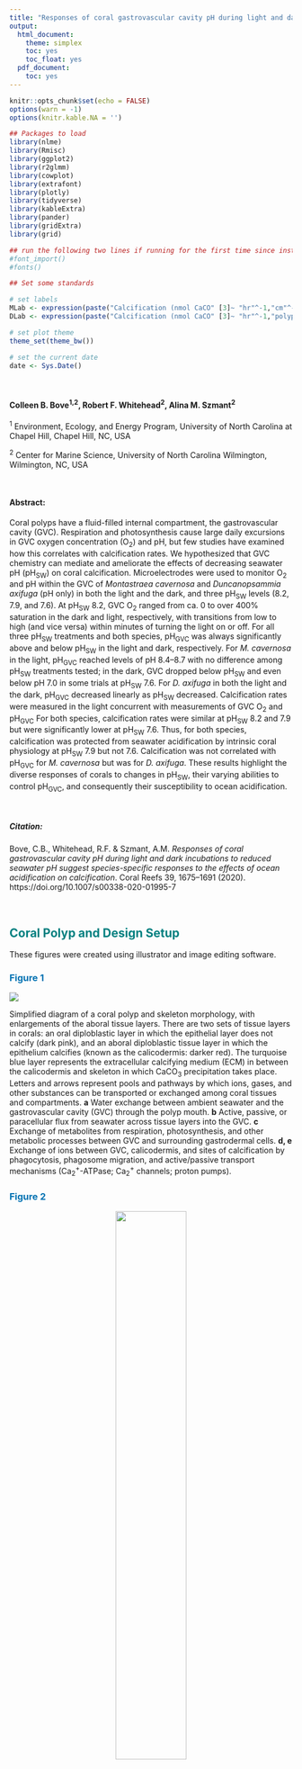 ```yaml
---
title: "Responses of coral gastrovascular cavity pH during light and dark incubations to reduced seawater pH suggest species-specific responses to the effects of ocean acidification on calcification"
output: 
  html_document:
    theme: simplex
    toc: yes
    toc_float: yes
  pdf_document:
    toc: yes
---
```


<style>
  h2{color: teal !important}
  h1{color: navy !important}
  body{background-color: gray95 !important}
</style>

```r

knitr::opts_chunk$set(echo = FALSE)
options(warn = -1)
options(knitr.kable.NA = '')

```

```r

## Packages to load
library(nlme)
library(Rmisc)
library(ggplot2)
library(r2glmm)
library(cowplot)
library(extrafont)
library(plotly)
library(tidyverse)
library(kableExtra)
library(pander)
library(gridExtra)
library(grid)

## run the following two lines if running for the first time since installing 'extrafont'
#font_import()
#fonts() 

```

```r

## Set some standards

# set labels
MLab <- expression(paste("Calcification (nmol CaCO" [3]~ "hr"^-1,"cm"^-2, ")" ))
DLab <- expression(paste("Calcification (nmol CaCO" [3]~ "hr"^-1,"polyp"^-1, ")" ))

# set plot theme
theme_set(theme_bw())

# set the current date
date <- Sys.Date() 

```

<br/>

#### Colleen B. Bove^1,2^, Robert F. Whitehead^2^, Alina M. Szmant^2^

^1^ Environment, Ecology, and Energy Program, University of North Carolina at Chapel Hill, Chapel Hill, NC, USA

^2^ Center for Marine Science, University of North Carolina Wilmington, Wilmington, NC, USA

<br/>

#### **Abstract:**
Coral polyps have a fluid-filled internal compartment, the gastrovascular cavity (GVC). Respiration and photosynthesis cause large daily excursions in GVC oxygen concentration (O~2~) and pH, but few studies have examined how this correlates with calcification rates. We hypothesized that GVC chemistry can mediate and ameliorate the effects of decreasing seawater pH (pH~SW~) on coral calcification. Microelectrodes were used to monitor O~2~ and pH within the GVC of *Montastraea cavernosa* and *Duncanopsammia axifuga* (pH only) in both the light and the dark, and three pH~SW~ levels (8.2, 7.9, and 7.6). At pH~SW~ 8.2, GVC O~2~ ranged from ca. 0 to over 400% saturation in the dark and light, respectively, with transitions from low to high (and vice versa) within minutes of turning the light on or off. For all three pH~SW~ treatments and both species, pH~GVC~ was always significantly above and below pH~SW~ in the light and dark, respectively. For *M. cavernosa* in the light, pH~GVC~ reached levels of pH 8.4–8.7 with no difference among pH~SW~ treatments tested; in the dark, GVC dropped below pH~SW~ and even below pH 7.0 in some trials at pH~SW~ 7.6. For *D. axifuga* in both the light and the dark, pH~GVC~ decreased linearly as pH~SW~ decreased. Calcification rates were measured in the light concurrent with measurements of GVC O~2~ and pH~GVC~ For both species, calcification rates were similar at pH~SW~ 8.2 and 7.9 but were significantly lower at pH~SW~ 7.6. Thus, for both species, calcification was protected from seawater acidification by intrinsic coral physiology at pH~SW~ 7.9 but not 7.6. Calcification was not correlated with pH~GVC~ for *M. cavernosa* but was for *D. axifuga*. These results highlight the diverse responses of corals to changes in pH~SW~, their varying abilities to control pH~GVC~, and consequently their susceptibility to ocean acidification.

<br/>

##### **Citation:**
Bove, C.B., Whitehead, R.F. & Szmant, A.M. *Responses of coral gastrovascular cavity pH during light and dark incubations to reduced seawater pH suggest species-specific responses to the effects of ocean acidification on calcification*. Coral Reefs 39, 1675–1691 (2020). https://doi.org/10.1007/s00338-020-01995-7

<br/>

## Coral Polyp and Design Setup {.tabset}

These figures were created using illustrator and image editing software.

### <span style="color: #0072B2;">**Figure 1**</span>

![](Figures/Fig1_polyp_diagram.png)

Simplified diagram of a coral polyp and skeleton morphology, with enlargements of the aboral tissue layers. There are two sets of tissue layers in corals: an oral diploblastic layer in which the epithelial layer does not calcify (dark pink), and an aboral diploblastic tissue layer in which the epithelium calcifies (known as the calicodermis: darker red). The turquoise blue layer represents the extracellular calcifying medium (ECM) in between the calicodermis and skeleton in which CaCO~3~ precipitation takes place. Letters and arrows represent pools and pathways by which ions, gases, and other substances can be transported or exchanged among coral tissues and compartments. **a** Water exchange between ambient seawater and the gastrovascular cavity (GVC) through the polyp mouth. **b** Active, passive, or paracellular flux from seawater across tissue layers into the GVC. **c** Exchange of metabolites from respiration, photosynthesis, and other metabolic processes between GVC and surrounding gastrodermal cells. **d, e** Exchange of ions between GVC, calicodermis, and sites of calcification by phagocytosis, phagosome migration, and active/passive transport mechanisms (Ca~2~^+^-ATPase; Ca~2~^+^ channels; proton pumps).


### <span style="color: #0072B2;">**Figure 2**</span>

<center>
![](Figures/Fig2_corals_electrode_images.png){#id .class width=50% height=50%}
</center>

Photographs of the three study corals under the same lighting conditions and the experimental setup used in this study: **a** *Montastraea cavernosa* colony 1. **b** *M. cavernosa* colony 2. and **c** *Duncanopsammia axifuga*. **d** Photographs of the pH microelectrode inserted through the mouth of *Montastraea cavernosa* and **e** *Duncanopsammia axifuga*. **f** Photograph of the micromanipulator setup used for inserting the microelectrode (identified with the arrows in **d, e** into the coral polyp and the coral’s incubation water bath)


### <span style="color: #0072B2;">**Table 1**</span>

Initial carbonate chemistry values for the seawater in the three carboys used for the experimental pH treatments conducted in this study

```r

carbonate <- read.csv("Tables/CarbonateSW_data_10Dec19.csv", header = TRUE)
carbonate$pHt <- factor(carbonate$pHt, levels = c("8.2pH", "7.9pH", "7.6pH"))
carbonate$coral <- factor(carbonate$coral, levels = c("MCAV1", "MCAV2", "DAXI"))


## Create table 1 of carbonate parameters
Table1 <- carbonate %>% 
  group_by(pHt) %>% 
  summarise("Seawater pH" = round(mean(pHw), 2),
            "TA" = round(mean(TAi), 0),
            "DIC" = round(mean(DICi), 0),
            "pCO2" = round(mean(pCO2i), 0),
            "HCO3" = round(mean(HCO3i), 0),
            "CO3" = round(mean(CO3i), 0),
            "arag" = round(mean(aragi), 12))

## Rmarkdown table 1
kable(Table1[-1], booktabs = TRUE) %>% 
  kable_styling(font_size = 12, full_width = FALSE)

```

The nominal target pH values used were 8.2 (control), 7.9 and 7.6. The R package *seacarb* was used to calculate the various carbonate species using measured pH-NBS and total alkalinity as the known parameters. Concentrations in $\mu$mol kg^-1^; *p*CO~2~ in $\mu$atm.


### Table S1

#### **Table S1**
Calcification experiment carbonate parameters. Representative changes in carbonate chemistry during the 1.5 h calcification incubations reported in Figure 8. The nominal target pH values used were 8.2 (Control), 7.9 and 7.6. The R package *seacarb* was used to calculate the various carbonate species using measured pH-NBS and total alkalinity as the known parameters. Concentrations in µmol kg^-1^; *p*CO~2~ in µatm. MCAV 1 = *Montastraea cavernosa* No 1; MCAV 2 = *M. cavernosa* colony No 2; DAXI = *Duncanopsammia axifuga*.

```r

## Create table S1 of initial and final carbonate parameters
TableS1 <- carbonate %>% 
  group_by(coral, pHt) %>% 
  summarise("TAi" = round(mean(TAi), 0),
            "TAf" = round(mean(TAf), 0),
            "DICi" = round(mean(DICi), 0),
            "DICf" = round(mean(DICf), 0),
            "pCO2i" = round(mean(pCO2i), 0),
            "pCO2f" = round(mean(pCO2f), 0),
            "HCO3i" = round(mean(HCO3i), 0),
            "HCO3f" = round(mean(HCO3f), 0),
            "CO3i" = round(mean(CO3i), 0),
            "CO3f" = round(mean(CO3f), 0),
            "aragi" = round(mean(aragi), 1),
            "aragf" = round(mean(aragf), 1))

## Rmarkdown table S1
kable(TableS1[-1], booktabs = TRUE) %>% 
  kable_styling(font_size = 12, full_width = FALSE) %>% 
  pack_rows("MCAV 1", 1, 3) %>%
  pack_rows("MCAV 2", 4, 6) %>%
  pack_rows("DAXI", 7, 9)

```

<br/>


## Light/Dark Experiments {.tabset}

### <span style="color: #0072B2;">**Figure 3**</span>

```r

LD_o2 <- read.csv("Data/LD_O2_mcav_20Jun17.csv", header = TRUE)

ggplot()+
  geom_rect(aes(xmin=0.16674,xmax=10.18194,ymin=-Inf, ymax=Inf), fill="lightgrey", alpha=0.4) +
  geom_rect(aes(xmin= 10.18194,xmax=20.28126,ymin=-Inf, ymax=Inf), fill="lightgoldenrod", alpha=0.4) +
  geom_rect(aes(xmin= 20.28126,xmax=30.3801,ymin=-Inf, ymax=Inf), fill="lightgrey", alpha=0.4) +
  geom_rect(aes(xmin= 30.3801,xmax=40.3119,ymin=-Inf, ymax=Inf), fill="lightgoldenrod", alpha=0.4) +
  geom_rect(aes(xmin= 40.3119,xmax=52.1637,ymin=-Inf, ymax=Inf), fill="lightgrey", alpha=0.4) +
  geom_rect(aes(xmin= 52.1637,xmax=55.0011,ymin=-Inf, ymax=Inf), fill="lightgoldenrod", alpha=0.4) +
  annotate("text", x = 47, y = 430, label = "Montastraea cavernosa", fontface = "italic", size = 2.8) +
  theme(panel.grid.major=element_blank(), panel.grid.minor=element_blank(), panel.background=element_blank(),strip.text=element_text(face="italic"), axis.line=element_line(color="black"), legend.key=element_blank(), text=element_text(family="Times New Roman"))+
  coord_cartesian(xlim = c(0.05, 55), ylim = c(0,450), expand = FALSE) +
  #ylim(0,450) +
  ylab(expression(paste("GVC O"[2] ~ "saturation (%)"))) +
  xlab("Time (min)") +
  geom_line(data = LD_o2, aes(time.min., o2sat), size=1) +
  ggsave("Figures/Fig3_LD_O2.pdf", height = 3, width = 5.5, useDingbats = FALSE)

```
*Montastraea cavernosa*: representative example of the change in GVC O~2~ saturation as measured by an oxygen microelectrode in response to changes in light level (0 vs 300–400 $\mu$E m^-2^ s^-1^) at 8.2 pH~SW~ (control). GVC O~2~ decreased in the dark to near 0% saturation and then increased to ca. 400% saturation. Gray background represents times in the dark, while yellow background denotes the lights being on. Horizontal dashed line is the measured incubation seawater % O~2~ saturation

<br/>


### <span style="color: #0072B2;">**Figure 4**</span>

```r

## Read in data and make seawater pH a factor
LD_all <- read.csv("Data/LD_pH_all_20Jun17.csv", header = TRUE)
LD_all$fwater <- factor(LD_all$water)
LD_all$fwater<-factor(LD_all$water, levels = c("8.2","7.9","7.6"))

## Subset by species
LD_cav <- subset(LD_all, species == "MCAV")
LD_dun <- subset(LD_all, species == "DAXI")

```

```r

## 8.2 pH plot
LD_mcav_82 <- subset(LD_cav, water == "8.2")

LD_mcav_82_plot <- ggplot() +
  geom_rect(aes(xmin=-Inf,xmax=10,ymin=-Inf, ymax=Inf), fill="lightgoldenrod", alpha=0.4) +
  geom_rect(aes(xmin= 10,xmax=58,ymin=-Inf, ymax=Inf), fill="lightgrey", alpha=0.4) +
  geom_rect(aes(xmin=58,xmax=107,ymin=-Inf, ymax=Inf), fill="lightgoldenrod", alpha=0.4) +
  geom_rect(aes(xmin= 107,xmax=160,ymin=-Inf, ymax=Inf), fill="lightgrey", alpha=0.4) + 
  geom_rect(aes(xmin=160,xmax=Inf,ymin=-Inf, ymax=Inf), fill="lightgoldenrod",alpha=0.4) +
  scale_x_continuous(limits = c(0, 225)) +
  geom_hline(yintercept = 8.2, size=0.5, linetype=2, colour="grey") +
  geom_line(data = LD_mcav_82, aes(x = time, y = gvc), size = 1, colour = "#0072B2") +
  ylab("") +
  xlab("") +
  ggtitle("") +
  theme(panel.grid.major=element_blank(), panel.grid.minor=element_blank(), panel.background=element_blank(),strip.background=element_blank(), strip.text=element_text(face="italic"), axis.line=element_line(color="black"), legend.key=element_blank(), text=element_text(family="Times New Roman")) +
  scale_color_manual(values=c("#0072B2")) +
  ylim(6.5,9)	

## 7.9 pH plot
LD_mcav_79 <- subset(LD_cav, water == "7.9")

LD_mcav_79_plot <- ggplot() +
  geom_rect(aes(xmin=-Inf,xmax=18,ymin=-Inf, ymax=Inf), fill="lightgoldenrod", alpha=0.4) +
  geom_rect(aes(xmin= 18,xmax=85,ymin=-Inf, ymax=Inf), fill="lightgrey", alpha=0.4) +
  geom_rect(aes(xmin=85,xmax=130,ymin=-Inf, ymax=Inf), fill="lightgoldenrod", alpha=0.4) +
  geom_rect(aes(xmin= 130,xmax=177,ymin=-Inf, ymax=Inf), fill="lightgrey", alpha=0.4) +
  geom_rect(aes(xmin=177,xmax=Inf,ymin=-Inf, ymax=Inf), fill="lightgoldenrod",alpha=0.4) +
  scale_x_continuous(limits = c(0, 225)) +
  geom_hline(yintercept = 7.9, size=0.5, linetype=2, colour="grey") +
  geom_line(data = LD_mcav_79, aes(x = time, y = gvc), size = 1, colour = "#009E73") +
  ylab("") +
  xlab("") +
  theme(panel.grid.major=element_blank(), panel.grid.minor=element_blank(), panel.background=element_blank(),strip.background=element_blank(), strip.text=element_text(face="italic"), axis.line=element_line(color="black"), legend.key=element_blank(), text=element_text(family="Times New Roman")) +
  scale_color_manual(values=c("#0072B2")) +
  ylim(6.5,9)


## 7.6 pH plot
LD_mcav_76 <- subset(LD_cav, water == "7.6")

LD_mcav_76_plot <- ggplot() +
  geom_rect(aes(xmin=-Inf,xmax=10,ymin=-Inf, ymax=Inf), fill="lightgoldenrod", alpha=0.4) +
  geom_rect(aes(xmin= 10,xmax=61,ymin=-Inf, ymax=Inf), fill="lightgrey", alpha=0.4) +
  geom_rect(aes(xmin=61,xmax=106,ymin=-Inf, ymax=Inf), fill="lightgoldenrod", alpha=0.4) +
  geom_rect(aes(xmin= 106,xmax=156,ymin=-Inf, ymax=Inf), fill="lightgrey", alpha=0.4) +
  geom_rect(aes(xmin=156,xmax=Inf,ymin=-Inf, ymax=Inf), fill="lightgoldenrod",alpha=0.4) +
  scale_x_continuous(limits = c(0, 225)) +
  geom_hline(yintercept = 7.6, size=0.5, linetype=2, colour="grey") +
  geom_line(data = LD_mcav_76, aes(x = time, y = gvc), size = 1, colour = "#D55E00") +
  xlab("") +
  ylab("") +
  theme(panel.grid.major=element_blank(), panel.grid.minor=element_blank(), panel.background=element_blank(),strip.background=element_blank(), strip.text=element_text(face="italic"), axis.line=element_line(color="black"), legend.key=element_blank(), text=element_text(family="Times New Roman")) +
  scale_color_manual(values=c("#0072B2")) +
  ylim(6.5,9)

```

```r

## 8.2 pH plot
LD_dun_82 <- subset(LD_dun, water == "8.2")

LD_dun_82_plot <- ggplot() +
  geom_rect(aes(xmin=-Inf,xmax=10,ymin=-Inf, ymax=Inf), fill="lightgoldenrod", alpha=0.4) +
  geom_rect(aes(xmin= 10,xmax=33,ymin=-Inf, ymax=Inf), fill="lightgrey", alpha=0.4) + 
  geom_rect(aes(xmin=33,xmax=58,ymin=-Inf, ymax=Inf), fill="lightgoldenrod", alpha=0.4) +
  geom_rect(aes(xmin= 58,xmax=80,ymin=-Inf, ymax=Inf), fill="lightgrey", alpha=0.4) + 
  geom_rect(aes(xmin=80,xmax=Inf,ymin=-Inf, ymax=Inf), fill="lightgoldenrod",alpha=0.4) +
  scale_x_continuous(limits = c(0, 130)) +
  geom_hline(yintercept = 8.2, size=0.5, linetype=2, colour="grey") +
  geom_line(data = LD_dun_82, aes(x = time, y = gvc), size = 1, colour = "#0072B2") +
  ylab("") +
  xlab("") +
  ggtitle("") +
  theme(panel.grid.major=element_blank(), panel.grid.minor=element_blank(), panel.background=element_blank(),strip.background=element_blank(), strip.text=element_text(face="italic"), axis.line=element_line(color="black"), legend.key=element_blank(), text=element_text(family="Times New Roman")) +
  scale_color_manual(values=c("#0072B2")) +
  ylim(6.5,9)	

## 7.9 pH plot
LD_dun_79 <- subset(LD_dun, water == "7.9")

LD_dun_79_plot <- ggplot() +
  geom_rect(aes(xmin=-Inf,xmax=12,ymin=-Inf, ymax=Inf), fill="lightgoldenrod", alpha=0.4) +
  geom_rect(aes(xmin= 12,xmax=42,ymin=-Inf, ymax=Inf), fill="lightgrey", alpha=0.4) +
  geom_rect(aes(xmin=42,xmax=74,ymin=-Inf, ymax=Inf), fill="lightgoldenrod", alpha=0.4) +
  geom_rect(aes(xmin= 74,xmax=103,ymin=-Inf, ymax=Inf), fill="lightgrey", alpha=0.4) +
  geom_rect(aes(xmin=103,xmax=Inf,ymin=-Inf, ymax=Inf), fill="lightgoldenrod",alpha=0.4) +
  scale_x_continuous(limits = c(0, 130)) +
  geom_hline(yintercept = 7.9, size=0.5, linetype=2, colour="grey") +
  geom_line(data = LD_dun_79, aes(x = time, y = gvc), size = 1, colour = "#009E73") +
  ylab("") +
  xlab("") +
  theme(panel.grid.major=element_blank(), panel.grid.minor=element_blank(), panel.background=element_blank(),strip.background=element_blank(), strip.text=element_text(face="italic"), axis.line=element_line(color="black"), legend.key=element_blank(), text=element_text(family="Times New Roman")) +
  scale_color_manual(values=c("#0072B2")) +
  ylim(6.5,9)


## 7.6 pH plot
LD_dun_76 <- subset(LD_dun, water == "7.6")

LD_dun_76_plot <- ggplot() +
  geom_rect(aes(xmin=-Inf,xmax=10,ymin=-Inf, ymax=Inf), fill="lightgoldenrod", alpha=0.4) +
  geom_rect(aes(xmin= 10,xmax=37,ymin=-Inf, ymax=Inf), fill="lightgrey", alpha=0.4) +
  geom_rect(aes(xmin=37,xmax=69,ymin=-Inf, ymax=Inf), fill="lightgoldenrod", alpha=0.4) +
  geom_rect(aes(xmin= 69,xmax=88,ymin=-Inf, ymax=Inf), fill="lightgrey", alpha=0.4) +
  geom_rect(aes(xmin=88,xmax=Inf,ymin=-Inf, ymax=Inf), fill="lightgoldenrod",alpha=0.4) +
  scale_x_continuous(limits = c(0, 130)) +
  geom_hline(yintercept = 7.6, size=0.5, linetype=2, colour="grey") +
  geom_line(data = LD_dun_76, aes(x = time, y = gvc), size = 1, colour = "#D55E00") +
  xlab("") +
  ylab("") +
  theme(panel.grid.major=element_blank(), panel.grid.minor=element_blank(), panel.background=element_blank(),strip.background=element_blank(), strip.text=element_text(face="italic"), axis.line=element_line(color="black"), legend.key=element_blank(), text=element_text(family="Times New Roman")) +
  scale_color_manual(values=c("#0072B2")) +
  ylim(6.5,9)

```

```r

## Create column of each species' plots
LD_cav_plot <- plot_grid(LD_mcav_82_plot, LD_mcav_79_plot, LD_mcav_76_plot, ncol = 1)
LD_dun_plot <- plot_grid(LD_dun_82_plot, LD_dun_79_plot, LD_dun_76_plot, ncol = 1)

## Combined species plot into single plot
LD_full_plot <- plot_grid(LD_cav_plot, LD_dun_plot, ncol = 2, rel_widths = c(0.9, 0.58), labels = c("(a)  M. cavernosa", "(b)  D. axifuga"), hjust = -0.07, vjust = 1.3, label_size = 10)

## Create labels for axes 
y_grob <- textGrob("GVC pH", gp = gpar(fontsize = 11), rot = 90)
x_grob <- textGrob("Time (m)", gp = gpar(fontsize = 11))

## Final, combined plot
LD_full_plot_final <- grid.arrange(arrangeGrob(LD_full_plot, left = y_grob, bottom = x_grob))

## Save final plot
ggsave(file = "Figures/Fig4_LD_pH.pdf", LD_full_plot_final, width = 6.8, height = 6.5, useDingbats = FALSE)

```
"Light–dark" experiment: representative example of pH~GVC~ profiles with changes from light (300–400 $\mu$E m^-2^ s^-1^) to dark (0 $\mu$E m^-2^ s^-1^) measurement conditions for **a** *Montastraea cavernosa* and **b** *Duncanopsammia axifuga* at 8.2 pH~SW~ (control: blue, upper panel), 7.9 pH~SW~ (green, middle panel), and 7.6 pH~SW~ (red, lower panel). The horizontal gray dashed lines represent incubation pH~SW~

<br/>


### <span style="color: #0072B2;">**Figure 5**</span>

```r

## Read in and manipulate data
step_all <- read.csv("Data/LD_step_pH_all_21Jun17.csv", header = TRUE)
step_all$water <- factor(step_all$water)
step_all$water <- factor(step_all$water, levels = c("8.2","7.9","7.6", "T"))
step_all$light <- factor(step_all$light, levels = c("L","D"))

## Subset for each species
cav_step <- subset(step_all, species == "MCAV") # M. cavernosa
dun_step <- subset(step_all, species == "DAXI") # D. axifuga

```

```r

## MCAV plots
cav_step_plot <- ggplot(cav_step, aes(x = time, y = gvc, colour = water, group = water2)) +
  geom_point(size = 0.5) +
  xlab("") +
  ylab("") +
  theme(panel.grid.major = element_blank(), panel.grid.minor = element_blank(), panel.background = element_blank(), strip.background = element_blank(), strip.text = element_text(face = "italic"), text=element_text(family="Times New Roman")) +
  theme(legend.position = c(0.11, 0.67), legend.key.size = unit(0.2, "cm"), legend.text = element_text(size = 8)) +
  guides(colour = guide_legend(override.aes = list(linetype = 0, size = 3))) +
  xlim(0, 220) +
  ylim(6.9, 8.9) +
  facet_wrap(~ light, ncol = 1, labeller = as_labeller(c(L = "Light", D = "Dark"))) +
  scale_color_manual("", labels = c("8.2 pH","7.9 pH","7.6 pH"), values = c("#0072B2","#009E73","#D55E00","grey"), breaks = c("8.2","7.9","7.6")) +
  geom_line(aes(x = time, y = water2))


## DAXI plots
dun_step_plot <- ggplot(dun_step, aes(x = time, y = gvc, colour = water, group = water2)) +
  geom_point(size = 0.5) +
  xlab("") +
  ylab("") +
  theme(panel.grid.major = element_blank(), panel.grid.minor = element_blank(), panel.background = element_blank(), strip.background = element_blank(), strip.text = element_text(face = "italic"), text=element_text(family="Times New Roman")) +
  theme(legend.position ="none") +
  xlim(0, 220) +
  ylim(6.9, 8.9) +
  facet_wrap(~ light, ncol = 1, labeller = as_labeller(c(L = "Light", D = "Dark"))) +
  scale_color_manual("", labels = c("8.2 pH","7.9 pH","7.6 pH","T"), values = c("#0072B2","#009E73","#D55E00","grey")) +
  geom_line(aes(x = time, y = water2))


## Combine plots and save as final
plot_grid(cav_step_plot, dun_step_plot, labels = c("(a) M. cavernosa","(b) D. axifuga"), label_size = 12, scale = 0.95) +
  ggsave(file = "Figures/Fig5_stepwise_pH.pdf", height = 4.2, width = 8, useDingbats = FALSE)

```
"Stepwise" experiment: representative example of pH~GVC~ profiles with sequential stepwise decreases in incubation pH~SW~ from 8.2 (control: blue, first segment), to 7.9 (green, second segment), to 7.6 (red, third segment) for **a** *Montastraea cavernosa* and **b** *Duncanopsammia axifuga*. Experiments were repeated both in the light (upper panel) and dark (lower panel). The gray portion of each line denotes adjustment time in which external pH was transitioning from one pH treatment to another by bubbling with CO~2~ and the horizontal lines represent external pH~SW~ levels

<br/>


### <span style="color: #0072B2;">**Figure 6**</span>


```r

## Read in all L/D data for analyses
LD_stats <- read.csv("Data/LD_all_data_19Sep17.csv", header = TRUE)
LD_stats$treat <- factor(LD_stats$treat, levels = c("8.2", "7.9", "7.6")) # relevel pH treatments

## Subset dataframe
# light or dark
light_all <- subset(LD_stats, light.dark=="light")
dark_all <- subset(LD_stats, light.dark=="dark")

# MCAV light and DAXI light
light_cav <- subset(light_all, species=="Mcav")
light_dun <- subset(light_all, coral=="dun")

# MCAV dark and DAXI dark
dark_cav <- subset(dark_all, species=="Mcav")
dark_dun <- subset(dark_all, coral=="dun")

```


```r

## Linear model
# light values
cav_L_fig6_lm <- lm(pH ~ water, data = light_cav)
cav_l_slope <- cav_L_fig6_lm[["coefficients"]][["water"]]
cav_l_p <- summary(cav_L_fig6_lm)[["coefficients"]][2, 4]
cav_l_r <- summary(cav_L_fig6_lm)[["adj.r.squared"]]

# dark values
cav_D_fig6_lm <- lm(pH ~ water, data = dark_cav)
cav_d_slope <- cav_D_fig6_lm[["coefficients"]][["water"]]
cav_d_p <- summary(cav_D_fig6_lm)[["coefficients"]][2, 4]
cav_d_r <- summary(cav_D_fig6_lm)[["adj.r.squared"]]


## Labels for plot
cav_step_light_labs <- substitute(paste(Slope[light]==s, "; P"==p, "; R\U00B2"==r), list(s = format(cav_l_slope[1], digits = 2), p = format(cav_l_p[1], digits = 2), r = format(cav_l_r[1], digits = 2)))
cav_step_dark_labs <- substitute(paste(Slope[dark]==s, "; P < 0.01; R\U00B2"==r), list(s = format(cav_d_slope[1], digits = 2), p = format(cav_d_p[1], digits = 2), r = format(cav_d_r[1], digits = 2)))

```

```r

###### This is temporary, need to move it when finished!
sum <- summarySE(measurevar = "pH", groupvars = c("treat", "coral", "exp", "light.dark"), data = LD_stats)

## MCAV figure
cav_LD_summary_sum <- subset(sum, coral !="dun")
cav_LD_summary_sum$test <- paste(cav_LD_summary_sum$coral, cav_LD_summary_sum$exp, sep = "_")
cav_LD_summary_sum$colour <- paste(cav_LD_summary_sum$treat, cav_LD_summary_sum$light.dark, sep = "_")
cav_LD_summary_sum$shape <- paste(cav_LD_summary_sum$exp, cav_LD_summary_sum$light.dark, sep = "_")
cav_LD_summary_sum$treat <- as.numeric(levels(cav_LD_summary_sum$treat))[cav_LD_summary_sum$treat]

cav_LD_summary_plot <- ggplot(data = cav_LD_summary_sum) +
  geom_smooth(aes(x = treat, y = pH, group = light.dark), method="lm", se = FALSE, colour = "darkgrey") +
  geom_errorbar(aes(x = treat, ymin = pH - sd, ymax = pH + sd, colour = colour, group = test), width=0.07, size=0.8, position = position_dodge(width=0.07)) +
  geom_point(aes(x = treat, y = pH, shape = shape, colour = colour, group = test, fill = exp), size=2.5, position = position_dodge(width=0.07)) +
  scale_color_manual(values=c("#D55E00", "#D55E00", "#009E73","#009E73", "#0072B2", "#0072B2")) +
  scale_shape_manual(values=c(16,21,17,24,16,21,17,24)) +
  scale_fill_manual(values = c("white","white")) +
  geom_segment(aes(x = 7.45, xend = 7.75, y = 7.6, yend = 7.6), linetype = "longdash", colour = "#D55E00") +
  geom_segment(aes(x = 8.05, xend = 8.35, y = 8.2, yend = 8.2), linetype = "longdash", colour = "#0072B2") +
  geom_segment(aes(x = 7.75, xend = 8.05, y = 7.9, yend = 7.9), linetype = "longdash", colour = "#009E73") +
  theme(panel.grid.major = element_blank(), panel.grid.minor = element_blank(), strip.background = element_blank(), panel.border = element_rect(colour = "black", fill=NA, size=1), legend.position = "none", text=element_text(family="Times New Roman")) +
  scale_x_continuous(breaks=c(7.6, 7.9, 8.2)) +
  annotate("text", x = 7.8, y = 9, label = deparse(cav_step_light_labs), parse = TRUE, size = 3) +
  annotate("text", x = 7.8, y = 6.5, label = deparse(cav_step_dark_labs), parse = TRUE, size = 3) +
  ylab("GVC pH") +
  ylim(6.5, 9.1) +
  xlab("Seawater pH")

```


```r

## Linear model
# light values
dun_L_fig6_lm <- lm(pH ~ water, data = light_dun)
dun_l_slope <- dun_L_fig6_lm[["coefficients"]][["water"]]
dun_l_p <- summary(dun_L_fig6_lm)[["coefficients"]][2, 4]
dun_l_r <- summary(dun_L_fig6_lm)[["adj.r.squared"]]

# dark values
dun_D_fig6_lm <- lm(pH ~ water, data = dark_dun)
dun_d_slope <- dun_D_fig6_lm[["coefficients"]][["water"]]
dun_d_p <- summary(dun_D_fig6_lm)[["coefficients"]][2, 4]
dun_d_r <- summary(dun_D_fig6_lm)[["adj.r.squared"]]


## Labels for plot
dun_step_light_labs <- substitute(paste(Slope[light]==s, "; P < 0.01; R\U00B2"==r), list(s = format(dun_l_slope[1], digits = 2), p = format(dun_l_p[1], digits = 2), r = format(dun_l_r[1], digits = 2)))
dun_step_dark_labs <- substitute(paste(Slope[dark]==s, "; P < 0.01; R\U00B2"==r), list(s = format(dun_d_slope[1], digits = 2), p = format(dun_d_p[1], digits = 2), r = format(dun_d_r[1], digits = 2)))

```

```r

## DAXI figure
dun_LD_summary_sum <- subset(sum, coral == "dun")
dun_LD_summary_sum$test <- paste(dun_LD_summary_sum$coral, dun_LD_summary_sum$exp, sep = "_")
dun_LD_summary_sum$colour <- paste(dun_LD_summary_sum$treat, dun_LD_summary_sum$light.dark, sep = "_")
dun_LD_summary_sum$shape <- paste(dun_LD_summary_sum$exp, dun_LD_summary_sum$light.dark, sep = "_")
dun_LD_summary_sum$treat <- as.numeric(levels(dun_LD_summary_sum$treat))[dun_LD_summary_sum$treat]

dun_LD_summary_plot <- ggplot(data = dun_LD_summary_sum) +
  geom_smooth(aes(x = treat, y = pH, group = light.dark), method="lm", se = FALSE, colour = "darkgrey") +
  geom_errorbar(aes(x = treat, ymin = pH - sd, ymax = pH + sd, colour = colour, group = test), width=0.07, size=0.8, position = position_dodge(width=0.07)) +
  geom_point(aes(x = treat, y = pH, shape = shape, colour = colour, group = test, fill = exp), size=2.5, position = position_dodge(width=0.07)) +
  scale_color_manual(values=c("#D55E00", "#D55E00", "#009E73","#009E73", "#0072B2", "#0072B2")) +
  scale_shape_manual(values=c(16,21,17,24,16,21,17,24)) +
  scale_fill_manual(values = c("white","white")) +
  geom_segment(aes(x = 7.45, xend = 7.75, y = 7.6, yend = 7.6), linetype = "longdash", colour = "#D55E00") +
  geom_segment(aes(x = 8.05, xend = 8.35, y = 8.2, yend = 8.2), linetype = "longdash", colour = "#0072B2") +
  geom_segment(aes(x = 7.75, xend = 8.05, y = 7.9, yend = 7.9), linetype = "longdash", colour = "#009E73") +
  theme(panel.grid.major = element_blank(), panel.grid.minor = element_blank(), strip.background = element_blank(), panel.border = element_rect(colour = "black", fill=NA, size=1), legend.position = "none", text=element_text(family="Times New Roman")) +
  scale_x_continuous(breaks=c(7.6, 7.9, 8.2)) +
  annotate("text", x = 7.8, y = 9, label = deparse(dun_step_light_labs), parse = TRUE, size = 3) +
  annotate("text", x = 7.8, y = 6.5, label = deparse(dun_step_dark_labs), parse = TRUE, size = 3) +
  ylab("GVC pH") +
  ylim(6.5, 9.1) +
  xlab("Seawater pH")

```


```r

plot_grid(cav_LD_summary_plot, dun_LD_summary_plot,  labels = c("(a) M. cavernosa", "(b) D. axifuga"), scale = 0.87) +
  ggsave(file = "Figures/Fig6_LD_pH_summary.pdf", height = 3.5, width = 8, useDingbats = FALSE)

```
Summary of the mean (± SD) pH~GVC~ measurements made in the light–dark (denoted by circles) and stepwise (denoted by triangles) experiments for (**a**) two colonies of* M. cavernosa* (plotted as separate circles) and (**b**) one colony of *D. axifuga* at the three experimental pH~SW~ treatments (8.2 = blue; 7.9 = green; 7.6 = red). The dashed lines represent pH~SW~ for each treatment. Open symbols denote pH~GVC~ data collected in the light, and solid symbols represent pH~GVC~ data collected in the dark. Linear regression lines and regression statistics are included for each light treatment

<br/>


### <span style="color: #0072B2;">**Table 2**</span>

Mean (± SE) maximum and minimum pH~GVC~ values measured for each coral species at the three experimental pH treatments,
combining the values from both the "light–dark" and "stepwise" experimental protocols (Figs. **4, 5, 6**)

```r

table1 <- read.csv("Tables/LD_table2_30April20.csv", header = TRUE) # read in the table with data

## R markdown table
kable(table1[-1], booktabs = TRUE) %>% 
  kable_styling(font_size = 12, full_width = FALSE) %>% 
  pack_rows("M. cavernosa", 1, 4) %>%
  pack_rows("D. axifuga", 5, 8)

```

Mean (± S.E.) maximum and minimum pH~GVC~ values measured for each coral species at the three experimental pH treatments, combining the values from both the ‘Light-dark’ and ‘Stepwise’ experimental protocols (see Figures **5, 6** and **7**). The number of incubations included in each mean is represented by “n”. “Δ pH Light” and “Δ pH Dark” are the differences between treatment pH~SW~ and pH~GVC~ at that treatment. “Range of pH~GVC~” was calculated from the mean maximum and minimum for each pH experiment and represents the range of pH~GVC~ that a polyp could experience during a natural diel light cycle. “pH range” for Treatment pH is the range from 8.2 to 7.6, and for Maximum and Minimum pH~GVC~ in Light and Dark, it is the difference between pH~GVC~ at 8.2 and 7.6 seawater pH treatments.

<br/>


### Tables S2-S6

#### **Table S2**
pH~GVC~ in the Light. Mean (±S.D.) pH~GVC~ measured during the light portion of the Light-Dark (LD) and Stepwise (STEP) experiments. Pairwise comparisons of pH~GVC~ between the two experiments used Tukey Honest Significant Differences. Asterisk denotes significant differences in mean pH~GVC~ between experiment types. n = the number of replicate runs of any given treatment protocol for each type of experiment.

```r

## Create table S2 of initial and final carbonate parameters
TableS2 <- light_all %>% 
  group_by(species, treat, exp) %>% 
  summarise("Mean" = round(mean(pH), 2),
            "(+/-) SD Maximum" = round(sd(pH), 2),
            "n" = n(),
            "del pH" = round(mean(pH) - mean(water), 2))


## Rmarkdown table S2
kable(TableS2[-1], booktabs = TRUE) %>% 
  kable_styling(font_size = 12, full_width = FALSE) %>% 
  pack_rows("M. cavernosa", 1, 6) %>%
  pack_rows("D. axifuga", 7, 12)


```

<br/>


#### **Table S3a**
Light pH~GVC~ ANOVA model. ANOVA model output assessing the effect of pH~SW~ on measured pH~GVC~ in the light during either Light-Dark or Stepwise experiments for all coral colonies.

***M. cavernosa* in Light-Dark trials**
```r

## MCAV light ANOVAs
# Light data (L/D)
light_cava<-subset(light_cav, exp=="l/d")
lmcav_lm1<-aov(pH~treat, data=light_cava)
pander(summary(lmcav_lm1))

```

***M. cavernosa* in Stepwise trials**
```r

# Light data (step)
light_cavb<-subset(light_cav, exp=="step")
lmcav_lm2<-aov(pH~treat, data=light_cavb)
pander(summary(lmcav_lm2))

```


***D. axifuga* in Light-Dark trials**
```r

## DAXI light ANOVAs
# Light data (L/D)
light_duna<-subset(light_dun, exp=="l/d")
ldun_lm1<-aov(pH~treat, data=light_duna)
pander(summary(ldun_lm1))

```

***D. axifuga* in Stepwise trials**
```r

# Light data (step)
light_dunb<-subset(light_dun, exp=="step")
ldun_lm2<-aov(pH~treat, data=light_dunb)
pander(summary(ldun_lm2))

```

<br/>


#### **Table S3b**
Light pH~GVC~: Post Hoc Comparisons. Pairwise comparisons of mean pH~GVC~ among pH~SW~ treatments in the light for both types of experiments using Tukey Honest Significant Differences.  

```r

## MCAV light Tukey tests
# Light data (L/D)
lcav_ld_tukey <- as.data.frame(TukeyHSD(lmcav_lm1)[["treat"]])
lcav_ld_tukey$Experiment <- "Light-Dark"
lcav_ld_tukey$Coral <- "M. cavernosa"
lcav_ld_tukey$Treatments <- rownames(lcav_ld_tukey)
lcav_ld_tukey <- lcav_ld_tukey[c(6,5,7,4)]

# Light data (step)
lcav_step_tukey <- as.data.frame(TukeyHSD(lmcav_lm2)[["treat"]])
lcav_step_tukey$Experiment <- "Stepwise"
lcav_step_tukey$Coral <- "M. cavernosa"
lcav_step_tukey$Treatments <- rownames(lcav_step_tukey)
lcav_step_tukey <- lcav_step_tukey[c(6,5,7,4)]



## DAXI light Tukey tests
# Light data (L/D)
ldun_ld_tukey <- as.data.frame(TukeyHSD(ldun_lm1)[["treat"]])
ldun_ld_tukey$Experiment <- "Light-Dark"
ldun_ld_tukey$Coral <- "D axifuga"
ldun_ld_tukey$Treatments <- rownames(ldun_ld_tukey)
ldun_ld_tukey <- ldun_ld_tukey[c(6,5,7,4)]

# Light data (step)
ldun_step_tukey <- as.data.frame(TukeyHSD(ldun_lm2)[["treat"]])
ldun_step_tukey$Experiment <- "Stepwise"
ldun_step_tukey$Coral <- "D axifuga"
ldun_step_tukey$Treatments <- rownames(ldun_step_tukey)
ldun_step_tukey <- ldun_step_tukey[c(6,5,7,4)]

## Combine into 1 table
all_light_tukey <- rbind(lcav_ld_tukey, lcav_step_tukey, ldun_ld_tukey, ldun_step_tukey)


## Rmarkdown table 

kable(all_light_tukey[-1], booktabs = TRUE, row.names = FALSE) %>% 
  kable_styling(font_size = 12, full_width = FALSE) %>% 
  pack_rows("M. cavernosa", 1, 6) %>%
  pack_rows("D. axifuga", 7, 12)

```

<br/>



#### **Table S4**
pH~GVC~ in the Dark. Mean (±S.D.) pH~GVC~ measured during the dark portion of the Light-Dark (LD) and Stepwise (STEP) experiments. Pairwise comparisons of pH~GVC~ between the two experiments used Tukey Honest Significant Differences. Asterisk denotes significant differences in mean pH~GVC~ between experiment types. n = the number of replicate runs of any given treatment protocol for each type of experiment.

```r

## Create table S4 of initial and final carbonate parameters
TableS4 <- dark_all %>% 
  group_by(species, treat, exp) %>% 
  summarise("Mean" = round(mean(pH), 2),
            "(+/-) SD Maximum" = round(sd(pH), 2),
            "n" = n(),
            "del pH" = round(mean(pH) - mean(water), 2))


## Rmarkdown table S4
kable(TableS4[-1], booktabs = TRUE) %>% 
  kable_styling(font_size = 12, full_width = FALSE) %>% 
  pack_rows("M. cavernosa", 1, 6) %>%
  pack_rows("D. axifuga", 7, 12)


```

<br/>
  
  
#### **Table S5a**
Dark pH~GVC~ ANOVA model. ANOVA model output assessing the effect of pH~SW~ on measured pH~GVC~ in the dark during either Light-Dark or Stepwise experiments for all coral colonies.
  
***M. cavernosa* in Light-Dark trials**
```r

## MCAV dark ANOVAs
# Dark data (L/D)
dark_cava<-subset(dark_cav, exp=="l/d")
dmcav_lm1<-aov(pH~treat, data=dark_cava)
pander(summary(dmcav_lm1))

```

***M. cavernosa* in Stepwise trials**
```r

# Dark data (step)
dark_cavb<-subset(dark_cav, exp=="step")
dmcav_lm2<-aov(pH~treat, data=dark_cavb)
pander(summary(dmcav_lm2))

```

***D. axifuga* in Light-Dark trials**
```r

## DAXI dark ANOVAs
# Dark data (L/D)
dark_duna<-subset(dark_dun, exp=="l/d")
ddun_lm1<-aov(pH~treat, data=dark_duna)
pander(summary(ddun_lm1))

```

***D. axifuga* in Stepwise trials**
```r

# Dark data (step)
dark_dunb<-subset(dark_dun, exp=="step")
ddun_lm2<-aov(pH~treat, data=dark_dunb)
pander(summary(ddun_lm2))

```

<br/>
  
  
#### **Table S5b**
Dark pH~GVC~: Post Hoc Comparisons. Pairwise comparisons of mean pH~GVC~ among pH~SW~ treatments in the dark for both types of experiments using Tukey Honest Significant Differences.  
  
```r

## MCAV dark Tukey tests
# Dark data (L/D)
dcav_ld_tukey <- as.data.frame(TukeyHSD(dmcav_lm1)[["treat"]])
dcav_ld_tukey$Experiment <- "Light-Dark"
dcav_ld_tukey$Coral <- "M. cavernosa"
dcav_ld_tukey$Treatments <- rownames(dcav_ld_tukey)
dcav_ld_tukey <- dcav_ld_tukey[c(6,5,7,4)]

# Dark data (step)
dcav_step_tukey <- as.data.frame(TukeyHSD(dmcav_lm2)[["treat"]])
dcav_step_tukey$Experiment <- "Stepwise"
dcav_step_tukey$Coral <- "M. cavernosa"
dcav_step_tukey$Treatments <- rownames(dcav_step_tukey)
dcav_step_tukey <- dcav_step_tukey[c(6,5,7,4)]



## DAXI dark Tukey tests
# Dark data (L/D)
ddun_ld_tukey <- as.data.frame(TukeyHSD(ddun_lm1)[["treat"]])
ddun_ld_tukey$Experiment <- "Light-Dark"
ddun_ld_tukey$Coral <- "D axifuga"
ddun_ld_tukey$Treatments <- rownames(ddun_ld_tukey)
ddun_ld_tukey <- ddun_ld_tukey[c(6,5,7,4)]

# Dark data (step)
ddun_step_tukey <- as.data.frame(TukeyHSD(ddun_lm2)[["treat"]])
ddun_step_tukey$Experiment <- "Stepwise"
ddun_step_tukey$Coral <- "D axifuga"
ddun_step_tukey$Treatments <- rownames(ddun_step_tukey)
ddun_step_tukey <- ddun_step_tukey[c(6,5,7,4)]


## Combine into 1 table
all_dark_tukey <- rbind(dcav_ld_tukey, dcav_step_tukey, ddun_ld_tukey, ddun_step_tukey)


## Rmarkdown table 
kable(all_dark_tukey[-1], booktabs = TRUE, row.names = FALSE) %>% 
  kable_styling(font_size = 12, full_width = FALSE) %>% 
  pack_rows("M. cavernosa", 1, 6) %>%
  pack_rows("D. axifuga", 7, 12)

```

<br/>


#### **Table S6**
Comparison of the response of pHGVC to decreases in pH~SW~ between the two experimental protocols used, Light-Dark vs Stepwise: Post Hoc Comparisons. Tukey Honest Significant Differences post hoc adjusted p values from 2-way ANOVAs assessing the effects of experimental design (Light-Dark vs Stepwise) and pH~SW~ treatment on either *M. cavernosa* or *D. axifuga* pH~GVC~ in the light and the dark. The pairwise comparisons between experiments at each treatment pH are only shown for the interaction term (Treatment * Experiment) because these were used in determining differences between experimental design on pH~GVC~.

```r

## MCAV experimental comparisons
# ANOVA 
lcav_lm <- aov(pH ~ treat * exp, data = light_cav) # Light
dcav_lm <- aov(pH ~ treat * exp, data = dark_cav) # Dark

# Light Tukey tests
cav_l_trt_tukey <- as.data.frame(TukeyHSD(lcav_lm)[["treat"]]) # extract treatment pairwise comparisons
cav_l_exp_tukey <- as.data.frame(TukeyHSD(lcav_lm)[["exp"]]) # extract experiment pairwise comparisons
cav_l_both_tukey <- as.data.frame(TukeyHSD(lcav_lm)[["treat:exp"]])[c(3,8,12),] # extract combined comparisons of interest only
cav_l_all_tukey <- rbind(cav_l_trt_tukey, cav_l_exp_tukey, cav_l_both_tukey) # combined all comparisons into single df
cav_l_all_tukey$Coral <- "M. cavernosa" # add species ID column
cav_l_all_tukey$Light <- "Light P adj." # add light column
cav_l_all_tukey$`Pairwise Comparisons` <- rownames(cav_l_all_tukey) # add column of row names to df
cav_l_all_tukey <- cav_l_all_tukey[c(5,6,7,4)] # subset for desired columns

# Dark Tukey tests
cav_d_trt_tukey <- as.data.frame(TukeyHSD(dcav_lm)[["treat"]]) # extract treatment pairwise comparisons
cav_d_exp_tukey <- as.data.frame(TukeyHSD(dcav_lm)[["exp"]]) # extract experiment pairwise comparisons
cav_d_both_tukey <- as.data.frame(TukeyHSD(dcav_lm)[["treat:exp"]])[c(3,8,12),] # extract combined comparisons of interest only
cav_d_all_tukey <- rbind(cav_d_trt_tukey, cav_d_exp_tukey, cav_d_both_tukey) # combined all comparisons into single df
cav_d_all_tukey$Coral <- "M. cavernosa" # add species ID column
cav_d_all_tukey$Light <- "Dark P adj." # add light column
cav_d_all_tukey$`Pairwise Comparisons` <- rownames(cav_d_all_tukey) # add column of row names to df
cav_d_all_tukey <- cav_d_all_tukey[c(5,6,7,4)] # subset for desired columns

# Combined tests 
cav_all_tukey <- rbind(cav_l_all_tukey, cav_d_all_tukey)
cav_all_tukey <- spread(cav_all_tukey, Light, `p adj`)



## DAXI experimental comparisons
# ANOVA 
ldun_lm <- aov(pH ~ treat * exp, data = light_dun) # Light
ddun_lm <- aov(pH ~ treat * exp, data = dark_dun) # Dark

# Light Tukey tests
dun_l_trt_tukey <- as.data.frame(TukeyHSD(ldun_lm)[["treat"]]) # extract treatment pairwise comparisons
dun_l_exp_tukey <- as.data.frame(TukeyHSD(ldun_lm)[["exp"]]) # extract experiment pairwise comparisons
dun_l_both_tukey <- as.data.frame(TukeyHSD(ldun_lm)[["treat:exp"]])[c(3,8,12),] # extract combined comparisons of interest only
dun_l_all_tukey <- rbind(dun_l_trt_tukey, dun_l_exp_tukey, dun_l_both_tukey) # combined all comparisons into single df
dun_l_all_tukey$Coral <- "D. axifuga" # add species ID column
dun_l_all_tukey$Light <- "Light P adj." # add light column
dun_l_all_tukey$`Pairwise Comparisons` <- rownames(dun_l_all_tukey) # add column of row names to df
dun_l_all_tukey <- dun_l_all_tukey[c(5,6,7,4)] # subset for desired columns

# Dark Tukey tests
dun_d_trt_tukey <- as.data.frame(TukeyHSD(ddun_lm)[["treat"]]) # extract treatment pairwise comparisons
dun_d_exp_tukey <- as.data.frame(TukeyHSD(ddun_lm)[["exp"]]) # extract experiment pairwise comparisons
dun_d_both_tukey <- as.data.frame(TukeyHSD(ddun_lm)[["treat:exp"]])[c(3,8,12),] # extract combined comparisons of interest only
dun_d_all_tukey <- rbind(dun_d_trt_tukey, dun_d_exp_tukey, dun_d_both_tukey) # combined all comparisons into single df
dun_d_all_tukey$Coral <- "D. axifuga" # add species ID column
dun_d_all_tukey$Light <- "Dark P adj." # add dark column
dun_d_all_tukey$`Pairwise Comparisons` <- rownames(dun_d_all_tukey) # add column of row names to df
dun_d_all_tukey <- dun_d_all_tukey[c(5,6,7,4)] # subset for desired columns

# Combined tests 
dun_all_tukey <- rbind(dun_l_all_tukey, dun_d_all_tukey)
dun_all_tukey <- spread(dun_all_tukey, Light, `p adj`)



## Combine into single table
all_tukey <- rbind(cav_all_tukey, dun_all_tukey)
all_tukey <- all_tukey[c(1,2,4,3)]


## Rmarkdown table 
kable(all_tukey, booktabs = TRUE, row.names = FALSE) %>% 
  kable_styling(font_size = 12, full_width = FALSE) %>% 
  pack_rows("M. cavernosa", 1, 7) %>%
  pack_rows("D. axifuga", 8, 14)

```

<br/>


## Calcification Trials {.tabset}

```r

## Read in the data file containing calcification rate and GVC pH data from calcification experiments
calc <- read.csv("Data/Calc_pH_all_18April20.csv", header = TRUE) 

## Modify parameters 
calc$pH <- factor(calc$pH, levels = c("8.2","7.9","7.6")) # make pH a factor and reorder levels
calc$ftime <- factor(calc$time) # make time column a factor
calc$gvc <- as.numeric(calc$gvc) # make GVC pH a numeric

## Create subsets of data for individual fragments and for different species
cav <- subset(calc, Coral!="dun") # make df of M. cavernosa data only
cav1 <- subset(calc, Coral=="cav1") # make df of M. cavernosa colony 1 only
cav2 <- subset(calc, Coral=="cav2") # make df of M. cavernosa colony 2 only
dun <- subset(calc, Coral=="dun") # make df og D. axifuga only

dun$timeb <- factor(dun$timeb, levels = c("15c","1c", "0c")) # reorder the timeb variables within D. axifuga df

```

```r

kable(calc[c(1:2, 22:23, 51:52),], booktabs = TRUE, caption = "Coral identifier (cav1 = M. cavernosa 1; cav2 = M. cavernosa 2; dun = D. axifuga), species identifier (M = M. cavernosa; D = D. axifuga), treatment (treat; pH), date of experimental run (Date), grouping identifier per trial (Set), time of run (time; timeb), seawater pH (water), change in seawater total alkalinity (delTA), calcification rate in nmols/area (nmol) and normalized against the control (normrate), and GVC pH (gvc) per trial.") %>% 
  kable_styling(font_size = 12, full_width = FALSE)

```

### *M. cavernosa* O~2~ (Figure 7a-c)

<br/>

#### **Figure 7a:** MCAV calcification rate (nmol CaCO~3~ hr^-1^ cm^-2^) against seawater pH

```r

#### Read in the pH data for MCAV 1
o2 <- read.csv("Data/Calc_O2_mcav_17April20.csv", head = TRUE) 


#### Working with O2 calcification rate in each SW O2

## Linear model 
O2_calcVO2_lm <- lm(rate ~ factor(pH), data = o2)
#anova(O2_calcVO2_lm)
#summary(O2_calcVO2_lm)


## Plot
O2_calc_sum <- summarySE(o2, measurevar = "rate", groupvars = c("pH"), na.rm = TRUE) # calculate mean +/- SD for plotting

O2_calcVpH_plot <- ggplot(data = O2_calc_sum, aes(x = factor(pH), y = rate, colour = factor(pH))) +
  geom_errorbar(aes(x = factor(pH), ymin=rate-sd,ymax= rate+sd, colour = factor(pH)), width=0.14, position=position_dodge(0.3), size=0.9) + 
  xlab("Seawater pH") + 
  ylab(MLab) +
  theme(text=element_text(family="Times New Roman"), legend.position="none", panel.grid.major=element_blank(), panel.grid.minor=element_blank(), panel.background=element_blank(),strip.background=element_blank(), strip.text=element_text(face="italic"), legend.key=element_blank()) +
  scale_color_manual("Treatment",labels=c("7.6 O2","7.9 O2","8.2 O2"),values=c("#D55E00", "#009E73", "#0072B2")) +
  geom_point(position=position_dodge(0.3),size=3.5, shape = 16) +
  annotate(geom = "text", size = 3, x = 0.8, y = 0, label = "italic(P) == 0.93", parse = TRUE) + 
  annotate(geom="text", x = 3.3, y = 420, label="a)", size = 5.5, fontface="bold") +
  ylim(0,425)  
O2_calcVpH_plot

```

```r

## Anova and summary tables
pander(summary(O2_calcVO2_lm))
pander(anova(O2_calcVO2_lm))

```

<br/>

#### **Figure 7b:** MCAV calcification rate (nmol CaCO~3~ hr^-1^ cm^-2^) against GVC O~2~ saturation

```r

## Linear model 
O2_calcVgvc_lm <- lm(rate ~ gvc, data = o2)
#anova(O2_calcVgvc_lm)
#summary(O2_calcVgvc_lm)

## Plot
O2_calcVgvc_plot <- ggplot(data = o2, aes(x = gvc, y = rate, colour = factor(pH), shape = factor(time), group = species)) +
  #geom_smooth(method = "lm", se = FALSE, colour = "darkgrey") +
  xlab(expression(paste("GVC O"[2] ~ "saturation (%)"))) + 
  theme(text=element_text(family="Times New Roman"), axis.title.y = element_blank(), axis.text.y = element_blank(), panel.grid.major=element_blank(), panel.grid.minor=element_blank(), panel.background=element_blank(),strip.background=element_blank(), strip.text=element_text(face="italic"), legend.key=element_blank()) +
  scale_color_manual("Treatment",labels=c("7.6 pH","7.9 pH","8.2 pH"),values=c("#D55E00", "#009E73", "#0072B2")) +
  scale_shape_manual("", labels = c("Control", "1 Hr", "15 Hr"), values = c(0,1,2)) +
  geom_point(size = 2, stroke = 1.2) +
  annotate(geom = "text", size = 3, x = 185, y = 0, label = "italic(P) == 0.08", parse = TRUE) +  
  theme(legend.position=c(0.14, 0.95), legend.text = element_text(size = 8), legend.key.size = unit(0.6, "lines"), legend.background = element_rect(fill=NA)) +
  guides(colour = FALSE, shape = guide_legend(override.aes = list(size = 1.8))) +
  annotate(geom="text", x = 630, y = 420, label="b)", size = 5.5, fontface="bold") +
  xlim(150,650) +
  ylim(0,425)  
O2_calcVgvc_plot

```

```r

## Anova and summary tables
pander(summary(O2_calcVgvc_lm))
pander(anova(O2_calcVgvc_lm))

```

<br/>

#### **Figure 7c:** MCAV GVC O~2~ saturation against seawater pH

```r

## Linear model 
O2_pHVgvc_lm <- lm(gvc ~ factor(pH), data = o2)
#anova(O2_pHVgvc_lm)
#summary(O2_pHVgvc_lm)

## Plot
O2_pHVgvc_sum <- summarySE(o2, measurevar = "gvc", groupvars = c("pH"), na.rm = TRUE) # calculate mean +/- SD for plotting

O2_pHVgvc_plot <- ggplot(data = O2_pHVgvc_sum, aes(x = factor(pH), y = gvc, colour = factor(pH))) +
  geom_errorbar(aes(x = factor(pH), ymin=gvc-sd,ymax= gvc+sd, colour = factor(pH)), width=0.14,position=position_dodge(0.3), size=0.9) + 
  xlab("Seawater pH") + 
  ylab(expression(paste("GVC O"[2] ~ "saturation (%)"))) +
  theme(text=element_text(family="Times New Roman"), legend.position="none", panel.grid.major=element_blank(), panel.grid.minor=element_blank(), panel.background=element_blank(),strip.background=element_blank(), strip.text=element_text(face="italic"), legend.key=element_blank()) +
  scale_color_manual("Treatment",labels=c("7.6 pH","7.9 pH","8.2 pH"),values=c("#D55E00", "#009E73", "#0072B2")) +
  geom_point(position=position_dodge(0.3),size=3.5, shape = 16) +
  annotate(geom = "text", size = 3, x = 0.8, y = 150, label = "italic(P) == 0.14", parse = TRUE) +
  annotate(geom="text", x = 3.3, y = 640, label="c)", size = 5.5, fontface="bold") +
  ylim(150,650)  
O2_pHVgvc_plot

```

```r

## Anova and summary tables
pander(summary(O2_pHVgvc_lm))
pander(anova(O2_pHVgvc_lm))

```

<br/>


### *M. cavernosa* pH (Figure 7d-f)

```r

cav$pH <- factor(cav$pH, levels = c("8.2", "7.9", "7.6")) # reorder pH treatments
cav$ftime <- factor(cav$ftime, levels = c("1","0", "15"))

```


#### **Figure 7d:** MCAV calcification rate (nmol CaCO~3~ hr^-1^ cm^-2^) against seawater pH

```r

## Model selection (using AIC)
mod1 <- lm(nmol ~ pH * timeb * Coral, data = cav)
mod2 <- lm(nmol ~ pH * timeb, data = cav)
mod3 <- lm(nmol ~ pH * Coral, data = cav)
mod4 <- lm(nmol ~ pH + timeb + Coral, data = cav)
mod5 <- lm(nmol ~ pH + timeb, data = cav)
mod6 <- lm(nmol ~ pH + Coral, data = cav)
mod7 <- lm(nmol ~ pH, data = cav)
AIC_mcav <- AIC(mod1, mod2, mod3, mod4, mod5, mod6, mod7) # mod 6 (nmol ~ pH + Coral) has the lowest AIC, however mod7 is close and moving forward with that one.

#      df      AIC
# mod1 17 549.6441
# mod2 15 545.8675
# mod3  7 540.5252
# mod4 10 544.8113
# mod5  9 542.9482
# mod6  5 536.9671
# mod7  4 537.5455 **


## Linear model 
pH_calcVpH_lm <- lm(nmol ~ pH, data = cav)
#anova(pH_calcVpH_lm)
#summary(pH_calcVpH_lm)


## Plot
cav$pH <- factor(cav$pH, levels = c("7.6","7.9","8.2")) # reorder pH treatment levels
pH_calc_sum <- summarySE(cav, measurevar = "nmol", groupvars = c("pH", "species"), na.rm = TRUE) # calculate mean +/- SD for plotting
 
pH_calcVpH_plot <- ggplot(pH_calc_sum, aes(x = pH,y = nmol, colour = pH, group = species)) + 
  #geom_point(data = cav, aes(x = pH, y = nmol, colour = pH, shape = Coral), position = position_jitterdodge(), size = 2, alpha = 0.3) +
  geom_errorbar(aes(ymin = nmol-sd, ymax = nmol+sd), width=0.14, position = position_dodge(0.3), size = 0.9) + 
  xlab("Seawater pH") + 
  ylab(MLab) +
  theme(legend.position="none", panel.grid.major=element_blank(), panel.grid.minor=element_blank(), panel.background=element_blank(),strip.background=element_blank(), strip.text=element_text(face="italic"), legend.key=element_blank(), text=element_text(family="Times New Roman")) +
  scale_color_manual("Treatment", labels = c("7.6 pH","7.9 pH","8.2 pH"), values=c("#D55E00", "#009E73", "#0072B2")) +
  scale_shape_manual("",values=c(1,16)) + 
  geom_point(position=position_dodge(0.3),size=3.5, shape = 16) + 
  annotate(geom="text", x = 3.3, y = 420, label="d)", size = 5.5, fontface="bold") +
  annotate(geom = "text", x = 0.8, y = 0, size = 3, label = "italic(P) == 0.02", parse = TRUE) +  
  ylim(0,425)  
pH_calcVpH_plot

```

```r

## Anova and summary tables
pander(summary(pH_calcVpH_lm))
pander(anova(pH_calcVpH_lm))

```

<br/>

#### **Figure 7e:** MCAV calcification rate (nmol CaCO~3~ hr^-1^ cm^-2^) against GVC O~2~ saturation

```r

## Linear model 
pH_calcVgvc_lm <- lm(nmol ~ gvc, data = cav)
#anova(pH_calcVgvc_lm)
#summary(pH_calcVgvc_lm)

## Plot
cav$shape <- paste(cav$Coral, cav$ftime, sep = "_") # create column for shape identifier for colony and time step combined

pH_calcVgvc_plot <- ggplot(cav, aes(x = gvc, y = nmol, colour = pH, shape = shape, group = species)) + 
  geom_point(size = 2, stroke = 1.2) +
  xlab("GVC pH") +
  theme(legend.position="none", axis.title.y = element_blank(), axis.text.y = element_blank(), panel.grid.major = element_blank(), panel.grid.minor = element_blank(), panel.background = element_blank(), strip.background = element_blank(), strip.text = element_text(face = "italic"), legend.key = element_blank(), text=element_text(family="Times New Roman")) +
  scale_color_manual("Treatment", labels = c("7.6 pH", "7.9 pH", "8.2 pH"), values = c("#D55E00", "#009E73", "#0072B2")) +
  scale_shape_manual("", labels = c("MCAV1 Control", "MCAV1 1 Hr", "MCAV1 15 Hr", "MCAV2 Control", "MCAV2 1 Hr", "MCAV2 15 Hr"), values = c(0,1,2,15,16,17)) +
  theme(legend.position=c(0.4, 0.95), legend.text = element_text(size = 8), legend.key.size = unit(0.6, "lines"), legend.background = element_rect(fill=NA)) +
  guides(colour = FALSE, shape = guide_legend(override.aes = list(size = 1.3), ncol = 2)) +
  annotate(geom = "text", size = 3, x = 8, y = 0, label = "italic(P) == 0.68", parse = TRUE) +  
  annotate(geom="text", x = 8.85, y = 420, label="e)", size = 5.5, fontface="bold") +
  ylim(0,425) +
  xlim(7.9,8.9)
pH_calcVgvc_plot

```

```r

## Anova and summary tables
pander(summary(pH_calcVgvc_lm))
pander(anova(pH_calcVgvc_lm))

```

<br/>

#### **Figure 7f:** MCAV GVC O~2~ saturation against seawater pH

```r

## Linear model 
pH_pHVgvc_lm <- lm(gvc ~ pH, data = cav)
#anova(pH_pHVgvc_lm)
#summary(pH_pHVgvc_lm)


## Plot
pH_pHVgvc_sum <- summarySE(cav, measurevar = "gvc", groupvars = c("pH", "species"), na.rm = TRUE) # calculate mean +/- SD for plotting
pH_pHVgvc_sum$pH<- factor(pH_pHVgvc_sum$pH, levels = c("7.6","7.9","8.2")) # reorder factors of pH for plotting

pH_pHVgvc_plot <- ggplot(pH_pHVgvc_sum, aes(x = pH, y = gvc, colour = pH, group = species)) +
  #geom_point(data = cav, aes(x = pH, y = gvc, colour = pH, shape = Coral), position = position_jitterdodge(), size = 2, alpha = 0.3) +
  geom_errorbar(aes(ymin = gvc - se, ymax = gvc + se), width = 0.14, position = position_dodge(0.3), size = 0.9) +
  geom_point(position = position_dodge(0.3), size = 3.5, shape = 16) +
  xlab("Seawater pH") +
  ylab("GVC pH") +
  theme(legend.position="none", panel.grid.major = element_blank(), panel.grid.minor = element_blank(), panel.background = element_blank(), strip.background = element_blank(), strip.text = element_text(face = "italic"), legend.key = element_blank(), text=element_text(family="Times New Roman")) +
  scale_color_manual("Treatment", labels = c("7.6 pH", "7.9 pH", "8.2 pH"), values = c("#D55E00", "#009E73", "#0072B2")) +
  annotate(geom = "text", x = 0.8, y = 7.907, size = 3, label = "italic(P) == 0.25", parse = TRUE) +
  annotate(geom="text", x = 3.3, y = 8.87, label="f)", size = 5.5, fontface="bold") +
  scale_shape_manual("",values=c(1,16)) + 
  ylim(7.9,8.9)
pH_pHVgvc_plot

```

```r

## Anova and summary tables
pander(summary(pH_pHVgvc_lm))
pander(anova(pH_pHVgvc_lm))

```

<br/>


### *D. axifuga* pH (Figure 7g-i)

```r

dun$timeb <- factor(dun$timeb, levels = c("0c","1c", "15c")) # reorder time factors
#dun$timeb <- factor(dun$timeb, levels = c("1c","0c", "15c")) # reorder time factors again
dun$pH <- factor(dun$pH, levels = c("8.2","7.9", "7.6")) # reorder pH treatments

```

#### **Figure 7g:** DAXI calcification rate (nmol CaCO~3~ hr^-1^ polyp^-1^) against seawater pH

```r

### Statistical analyses

## Overall linear model 
dun_pH_calcVpH_lm <- lm(nmol ~ pH + timeb, data = dun)
#anova(dun_pH_calcVpH_lm)
#summary(dun_pH_calcVpH_lm)

## Linear models per each experimental exposure time (T1 v T15)
# rate~pH (T1): S=2301; P=0.039; R2=0.4002
dunT1 <- subset(dun, timeb == "1c")
dunT1_pH_calcVpH_lm <- lm(nmol ~ water, data = dunT1)
#dunT1_pH_calcVpH_lm
#summary(dunT1_pH_calcVpH_lm)

# rate~pH (T15): S=2301; P=0.039; R2=0.4002
dunT15 <- subset(dun, timeb == "15c")
dunT15_pH_calcVpH_lm <- lm(nmol ~ water, data = dunT15)
#dunT15_pH_calcVpH_lm
#summary(dunT15_pH_calcVpH_lm)


### Plot
dun_pH_calc_sum <- summarySE(dun, measurevar = "nmol",groupvars = c("pH", "timeb", "species"), na.rm = TRUE) # calculate mean +/- SD for plotting
dun_pH_calc_sum$pH <- factor(dun_pH_calc_sum$pH, levels = c("7.6", "7.9", "8.2")) # to reorder pH treatments for plotting

dun_pH_calcVpH_plot <- ggplot(data = dun_pH_calc_sum, aes(x = pH, y = nmol, colour = pH, shape = timeb, group = timeb)) +
  geom_smooth(method = "lm", colour = "darkgrey", se = FALSE, position=position_dodge(0.3)) +
  #geom_point(data = dun, aes(x = pH, y = nmol, colour = pH, shape = timeb, group = timeb), position = position_dodge(0.36), size = 2, alpha = 0.3) +
  geom_errorbar(aes(ymin=nmol-sd,ymax= nmol+sd), width=0.2, position=position_dodge(0.3), size=0.9) +
  geom_point(position=position_dodge(0.3),size=3.5) +
  xlab("Seawater pH") +
  ylab(DLab) +
  theme(legend.position="none", panel.grid.major=element_blank(), panel.grid.minor=element_blank(), panel.background=element_blank(),strip.background=element_blank(), strip.text=element_text(face="italic"), legend.key=element_blank(), text=element_text(family="Times New Roman")) +
  scale_shape_manual(values = c(15,17,16)) +
  scale_color_manual("Treatment",labels=c("7.6 pH","7.9 pH","8.2 pH"),values=c("#D55E00", "#009E73", "#0072B2")) +
  annotate(geom = "text", x = 1.04, y = 3500, size = 3, label = as.character(expression(paste(italic(Slope) ['15H']  == 1166))), parse = TRUE) +
  annotate(geom = "text", x = 0.84, y = 3250, size = 3, label = as.character(expression(paste(italic(P) ['15H']  == 0.11))), parse = TRUE) +
  annotate(geom = "text", x = 0.84, y = 3000, size = 3, label = as.character(expression(paste(italic(R) ['15H'] ^"2"  == 0.23))), parse = TRUE) +
  annotate(geom = "text", x = 3.02, y = 500, size = 3, label = as.character(expression(paste(italic(Slope) ['1H']  == 2301))), parse = TRUE) +
  annotate(geom = "text", x = 3.18, y = 250, size = 3, label = as.character(expression(paste(italic(P) ['1H']  == 0.04))), parse = TRUE) +
  annotate(geom = "text", x = 3.18, y = 0, size = 3, label = as.character(expression(paste(italic(R) ['1H'] ^"2"  == "0.40"))), parse = TRUE) + 
  annotate(geom="text", x = 3.3, y = 3400, label="g)", size = 5.5, fontface="bold") +
  ylim(0,3500) 
dun_pH_calcVpH_plot

```

```r

## Anova and summary tables
pander(summary(dun_pH_calcVpH_lm))
pander(anova(dun_pH_calcVpH_lm))

```

<br/>
  
#### **Figure 7h:** DAXI calcification rate (nmol CaCO~3~ hr^-1^ polyp^-1^) against GVC O~2~ saturation
  
```r

## Linear model 
dun_pH_calcVgvc_lm <- lm(nmol ~ gvc, data = dun) # (rate~GVC: S=1774; P=0149; R2=0.1834)
#anova(dun_pH_calcVgvc_lm)
#summary(dun_pH_calcVgvc_lm)


## Plot
dun$pH <- factor(dun$pH, levels = c("7.6", "7.9", "8.2")) # to reorder pH treatments for plotting

dun_pH_calcVgvc_plot <- ggplot(dun, aes(x = gvc, y = nmol, colour = pH, shape = ftime, group = Coral)) +
  stat_smooth(method = 'lm', colour = "darkgrey", se = FALSE) +
  geom_point(size = 2.5) +
  xlab("GVC pH") + 
  theme(axis.title.y = element_blank(), axis.text.y = element_blank(), panel.grid.major = element_blank(), panel.grid.minor = element_blank(), panel.background = element_blank(), strip.background = element_blank(), strip.text = element_text(face = "italic"), legend.key = element_blank(), text=element_text(family="Times New Roman")) +
  scale_color_manual("Treatment", labels = c("7.6 pH", "7.9 pH", "8.2 pH"), values = c("#D55E00", "#009E73", "#0072B2")) +
  scale_shape_manual("", labels = c("Control", "1 Hr", "15 Hr"), values = c(15,16,17)) + 
  annotate(geom = "text", x = 8.75, y = 500, size = 3, label = as.character(expression(paste(italic(Slope) == 1774))), parse = TRUE) +
  annotate(geom = "text", x = 8.82, y = 250, size = 3, label = as.character(expression(paste(italic(P)  == 0.01))), parse = TRUE) +
  annotate(geom = "text", x = 8.81, y = 0, size = 3, label = as.character(expression(paste(italic(R) ^"2"  == 0.18))), parse = TRUE) + 
  theme(legend.position=c(0.13, 0.95), legend.text = element_text(size = 8.2), legend.key.size = unit(0.6, "lines"), legend.background = element_rect(fill=NA)) +
  guides(colour = FALSE, shape = guide_legend(override.aes = list(size = 2))) +
  annotate(geom="text", x = 8.85, y = 3400, label="h)", size = 5.5, fontface="bold") +
  ylim(0,3500) +
  xlim(7.9,8.9)
dun_pH_calcVgvc_plot

```

```r

## Anova and summary tables
pander(summary(dun_pH_calcVgvc_lm))
pander(anova(dun_pH_calcVgvc_lm))

```

<br/>
  
#### **Figure 7i:** DAXI GVC O~2~ saturation against seawater pH
  
```r

## Linear model 
#dun_pH_pHVgvc_lm <- lm(gvc ~ pH + timeb, data = dun) # since time was non-significant, we proceeded without it below:
dun_pH_pHVgvc_lm <- lm(gvc ~ water, data = dun) # using water (pH) instead of (pH) because it is numeric for calculating the slope (GVC~pH: S=0.5669; P<0.001; R2=0.6024)
#anova(dun_pH_pHVgvc_lm)
#summary(dun_pH_pHVgvc_lm)

## Plot
dun_pH_pHVgvc_sum <- summarySE(dun, measurevar = "gvc", groupvars = c("pH", "species"), na.rm = TRUE) # calculate mean +/- SD for plotting

dun_pH_pHVgvc_plot <- ggplot(dun_pH_pHVgvc_sum, aes(x = pH, y = gvc, colour = pH, group = species)) +
  geom_smooth(method = 'lm', colour = "darkgrey", se = FALSE) +
  #geom_point(data = dun, aes(x = pH, y = gvc, colour = pH, group = species), position = position_jitterdodge(), size = 2, alpha = 0.3) +
  stat_smooth(method = 'lm', colour = "darkgrey", se = FALSE) +
  geom_errorbar(aes(ymin = gvc - se, ymax = gvc + se), width = 0.14, position = position_dodge(0.3), size = 0.9) +
  geom_point(position = position_dodge(0.3), size = 3.5, shape = 16) +
  xlab("Seawater pH") +
  ylab("GVC pH") +
  theme(legend.position="none", panel.grid.major = element_blank(), panel.grid.minor = element_blank(), panel.background = element_blank(), strip.background = element_blank(), strip.text = element_text(face = "italic"), legend.key = element_blank(), text=element_text(family="Times New Roman")) +
  scale_color_manual("Treatment", labels = c("7.6 pH", "7.9 pH", "8.2 pH"), values = c("#D55E00", "#009E73", "#0072B2")) +
  annotate(geom = "text", x = 3.05, y = 8.03, size = 3, label = as.character(expression(paste(italic(Slope)  == 0.57))), parse = TRUE) +
  annotate(geom = "text", x = 3.22, y = 7.97, size = 3, label = as.character(expression(paste(italic(P)  < 0.01))), parse = TRUE) +
  annotate(geom = "text", x = 3.2, y = 7.91, size = 3, label = as.character(expression(paste(italic(R) ^"2"  == "0.60"))), parse = TRUE) + 
  annotate(geom="text", x = 3.3, y = 8.87, label="i)", size = 5.5, fontface="bold") +
  ylim(7.9,8.9)
dun_pH_pHVgvc_plot

```

```r

## Anova and summary tables
pander(summary(dun_pH_pHVgvc_lm))
pander(anova(dun_pH_pHVgvc_lm))

```

<br/>


### <span style="color: #0072B2;">**Figure 7**</span>

```r

## Make each row of similar experiment
MCAV_O2 <- plot_grid(O2_calcVpH_plot, O2_calcVgvc_plot, O2_pHVgvc_plot, ncol = 3, rel_widths = c(1, 0.85, 1))
MCAV_pH <- plot_grid(pH_calcVpH_plot, pH_calcVgvc_plot, pH_pHVgvc_plot, ncol = 3, rel_widths = c(1, 0.85, 1))
DAXI_pH <- plot_grid(dun_pH_calcVpH_plot, dun_pH_calcVgvc_plot, dun_pH_pHVgvc_plot, ncol = 3, rel_widths = c(1.02, 0.85, 0.98))

## Combine all 3 rows for full figure
extrafont::loadfonts()
plot_grid(MCAV_O2, MCAV_pH, DAXI_pH, axis = "r", ncol = 1, scale = 0.9, labels = c("M. cavernosa pH ","M. cavernosa pH", "D. axifuga pH"), hjust = 0, vjust = 1) 

## Save final figure 7 as PDF
extrafont::loadfonts()
ggsave("Figures/Fig7_Calcification.pdf", width = 10, height = 9.7, useDingbats = FALSE)

```
Calcification rates and GVC O~2~% saturation or pH~GVC~ measured at three different pH~SW~ treatments during the calcification time series for **a–f** two colonies of *Montastraea cavernosa* and **g–i** one colony of *Duncanopsammia axifuga*. For a summary of the values plotted, see ESM Table S7. Left plots **a, d, g**: mean (± SD) calcification rate plotted against treatment pH~SW~ for each species. For *M. cavernosa*, the data for 1 h and 15 h were combined since they were not significantly different from each other, and the control mean includes the initial incubations for each treatment experiment and the three individual measurements made during the full control experiments (**a, d**). For *D. axifuga*, the control (circles), 1 h (squares), and 15 h (triangles) rates are plotted separately, and linear regressions are provided for each time line (**g**). Center plots **b, e, h**: scatter plots of calcification rate vs the corresponding mean GVC O~2~% saturation or pH~GVC~ of that incubation. (**b, e**) For *M. cavernosa*, open symbols denote colony No 1 and closed symbols denote colony No 2. Symbol shapes indicate which incubation time is represented. There was no significant relationship between GVC O~2~% saturation or pH~GVC~ and calcification for *M. cavernosa*, but there was for *D. axifuga*, and the linear regression statistics are included (**h**). Right plots **c, f, i**: mean GVC O~2~% saturation or pH~GVC~ (± SD) plotted against incubation pH~SW~. There was no significant difference among seawater treatments for *M. cavernosa* **c, f**, but there was a significant positive linear relationship between pH~GVC~ and pH~SW~ for *D. axifuga* and the regression statistics are included (**i**)

<br/>


### Table S7

#### **Table S7**
Calcification experiment summary. Mean value (±S.D.) and sample size (n) of calcification rate, GVC O~2~, or pH~GVC~ measured through the calcification experiments for both species of coral. The calcification rates at pH 8.2 are the means of all measurements at that pH~SW~ including the 1 hour and 15 hour incubations from the all-Control runs. Significant differences are indicated by an asterisk (*) for differences between the control pH~SW~ and low pH~SW~ treatments by letters (a, b) for differences between time of exposure (1h, 15h). 

```r

## Pull mean +/- SD rate and GVC values during calcification experiments
O2_calc_table <- O2_calc_sum[c(1:4)]
O2_calc_table$Model <- "Calcification rate"
O2_calc_table$Mean <- O2_calc_table$rate
O2_calc_table <- O2_calc_table[c(5,1,2,6,4)]

O2_pHVgvc_table <- O2_pHVgvc_sum[c(1:4)]
O2_pHVgvc_table$Model <- "GVC O2"
O2_pHVgvc_table$Mean <- O2_pHVgvc_table$gvc
O2_pHVgvc_table <- O2_pHVgvc_table[c(5,1,2,6,4)]

pH_calc_table <- pH_calc_sum[c(1,3:5)]
pH_calc_table$Model <- "Calcification rate"
pH_calc_table$Mean <- pH_calc_table$nmol
pH_calc_table <- pH_calc_table[c(5,1,2,6,4)]

pH_pHVgvc_table <- pH_pHVgvc_sum[c(1,3:5)]
pH_pHVgvc_table$Model <- "pHGVC"
pH_pHVgvc_table$Mean <- pH_pHVgvc_table$gvc
pH_pHVgvc_table <- pH_pHVgvc_table[c(5,1,2,6,4)]

dun_pH_calc_table <- dun_pH_calc_sum[c(1:2,4:6)]
dun_pH_calc_table$pH <- paste(dun_pH_calc_table$pH, dun_pH_calc_table$timeb, sep = " ")
dun_pH_calc_table$Model <- "Calcification rate"
dun_pH_calc_table$Mean <- dun_pH_calc_table$nmol
dun_pH_calc_table <- dun_pH_calc_table[c(6,1,3,7,5)]

dun_pH_pHVgvc_table <- dun_pH_pHVgvc_sum[c(1,3:6)]
dun_pH_pHVgvc_table$Model <- "pHGVC"
dun_pH_pHVgvc_table$Mean <- dun_pH_pHVgvc_table$gvc
dun_pH_pHVgvc_table <- dun_pH_pHVgvc_table[c(6,1,2,7,4)]


## Combine all data frames into single for table
calc_table_s7 <- rbind(O2_calc_table, O2_pHVgvc_table, pH_calc_table, pH_pHVgvc_table, dun_pH_calc_table, dun_pH_pHVgvc_table)
calc_table_s7$Mean <- round(calc_table_s7$Mean, 2)
calc_table_s7$sd <- round(calc_table_s7$sd, 2)


## Kable for Rmarkdown of mean calcification rate/GVC values
kable(calc_table_s7, booktabs = TRUE, row.names = FALSE) %>% 
  kable_styling(font_size = 12, full_width = FALSE) %>% 
  pack_rows("M. cavernosa (O2)", 1, 6) %>%
  pack_rows("M. cavernosa (pH)", 7, 12) %>%  
  pack_rows("D. axifuga (pH)", 13, 22)

```


<br/>


## Session information {.tabset}

All code was written by [Colleen B. Bove](http://cbove.web.unc.edu), feel free to contact with questions.

Session information from the last run date on `r date`:

```r

sessionInfo()

```


